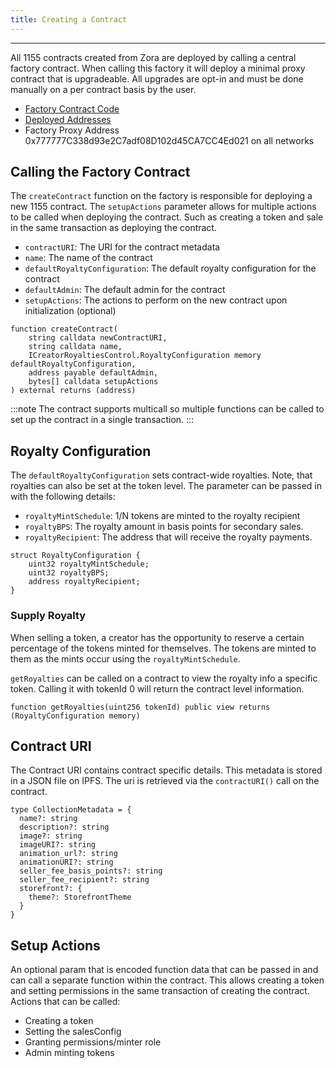 ```yaml
---
title: Creating a Contract
---
```

---

All 1155 contracts created from Zora are deployed by calling a central factory contract.
When calling this factory it will deploy a minimal proxy contract that is upgradeable.
All upgrades are opt-in and must be done manually on a per contract basis by the user.

- [Factory Contract Code](https://github.com/ourzora/zora-protocol/blob/main/packages/1155-contracts/src/factory/ZoraCreator1155FactoryImpl.sol)
- [Deployed Addresses](https://github.com/ourzora/zora-protocol/tree/main/packages/protocol-deployments/addresses)
- Factory Proxy Address 0x777777C338d93e2C7adf08D102d45CA7CC4Ed021 on all networks

## Calling the Factory Contract
The `createContract` function on the factory is responsible for deploying a new 1155 contract. 
The `setupActions` parameter allows for multiple actions to be called when deploying the contract.
Such as creating a token and sale in the same transaction as deploying the contract.

- `contractURI`: The URI for the contract metadata
- `name`: The name of the contract
- `defaultRoyaltyConfiguration`: The default royalty configuration for the contract
- `defaultAdmin`: The default admin for the contract
- `setupActions`: The actions to perform on the new contract upon initialization (optional)
```
function createContract(
    string calldata newContractURI,
    string calldata name,
    ICreatorRoyaltiesControl.RoyaltyConfiguration memory defaultRoyaltyConfiguration,
    address payable defaultAdmin,
    bytes[] calldata setupActions
) external returns (address)
```

:::note
The contract supports multicall so multiple functions can be called to set up the contract in a single transaction.
:::

## Royalty Configuration
The `defaultRoyaltyConfiguration` sets contract-wide royalties. 
Note, that royalties can also be set at the token level.
The parameter can be passed in with the following details: 

- `royaltyMintSchedule`: 1/N tokens are minted to the royalty recipient
- `royaltyBPS`: The royalty amount in basis points for secondary sales.
- `royaltyRecipient`: The address that will receive the royalty payments.

```
struct RoyaltyConfiguration {
    uint32 royaltyMintSchedule;
    uint32 royaltyBPS;
    address royaltyRecipient;
}
```

### Supply Royalty
When selling a token, a creator has the opportunity to reserve a certain percentage of the tokens minted for themselves. 
The tokens are minted to them as the mints occur using the `royaltyMintSchedule`.

`getRoyalties` can be called on a contract to view the royalty info a specific token.
Calling it with tokenId 0 will return the contract level information.

```
function getRoyalties(uint256 tokenId) public view returns (RoyaltyConfiguration memory)  
```

## Contract URI 
The Contract URI contains contract specific details. This metadata is stored in a JSON file on IPFS. 
The uri is retrieved via the `contractURI()` call on the contract.

```
type CollectionMetadata = {
  name?: string
  description?: string
  image?: string
  imageURI?: string
  animation_url?: string
  animationURI?: string
  seller_fee_basis_points?: string
  seller_fee_recipient?: string
  storefront?: {
    theme?: StorefrontTheme
  }
}
```

## Setup Actions
An optional param that is encoded function data that can be passed in and can call a separate function within the contract.
This allows creating a token and setting permissions in the same transaction of creating the contract. Actions that can be called:
- Creating a token
- Setting the salesConfig
- Granting permissions/minter role
- Admin minting tokens